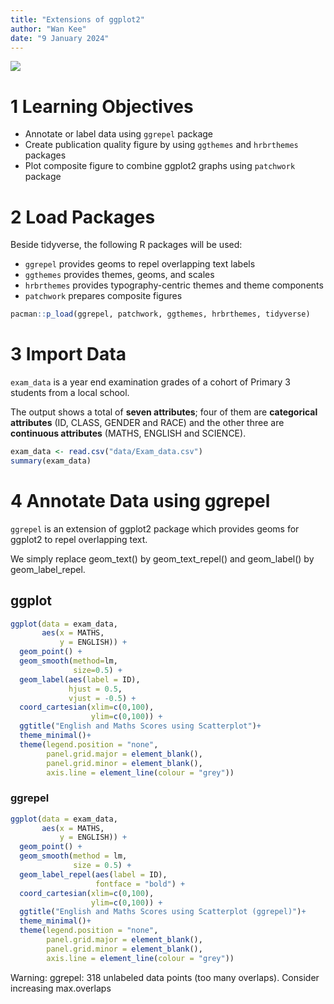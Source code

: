 ```yaml
---
title: "Extensions of ggplot2"
author: "Wan Kee"
date: "9 January 2024"
---
```


![](images/image2.jpg)

# 1 Learning Objectives

-   Annotate or label data using `ggrepel` package
-   Create publication quality figure by using `ggthemes` and `hrbrthemes` packages
-   Plot composite figure to combine ggplot2 graphs using `patchwork` package

# 2 Load Packages

Beside tidyverse, the following R packages will be used:

-   `ggrepel` provides geoms to repel overlapping text labels
-   `ggthemes` provides themes, geoms, and scales
-   `hrbrthemes` provides typography-centric themes and theme components
-   `patchwork` prepares composite figures

```r
pacman::p_load(ggrepel, patchwork, ggthemes, hrbrthemes, tidyverse) 
```

# 3 Import Data

`exam_data` is a year end examination grades of a cohort of Primary 3 students from a local school.

The output shows a total of **seven attributes**; four of them are **categorical attributes** (ID, CLASS, GENDER and RACE) and the other three are **continuous attributes** (MATHS, ENGLISH and SCIENCE).

```r
exam_data <- read.csv("data/Exam_data.csv")
summary(exam_data)
```

# 4 Annotate Data using ggrepel

`ggrepel` is an extension of ggplot2 package which provides geoms for ggplot2 to repel overlapping text.

We simply replace geom_text() by geom_text_repel() and geom_label() by geom_label_repel.


::: panel-tabset

## ggplot
```r
ggplot(data = exam_data, 
       aes(x = MATHS, 
           y = ENGLISH)) +
  geom_point() +
  geom_smooth(method=lm, 
              size=0.5) +  
  geom_label(aes(label = ID), 
             hjust = 0.5, 
             vjust = -0.5) +
  coord_cartesian(xlim=c(0,100),
                  ylim=c(0,100)) +
  ggtitle("English and Maths Scores using Scatterplot")+
  theme_minimal()+
  theme(legend.position = "none",
        panel.grid.major = element_blank(),
        panel.grid.minor = element_blank(),
        axis.line = element_line(colour = "grey"))
```

### ggrepel

```r
ggplot(data = exam_data, 
       aes(x = MATHS, 
           y = ENGLISH)) +
  geom_point() +
  geom_smooth(method = lm, 
              size = 0.5) +  
  geom_label_repel(aes(label = ID), 
                   fontface = "bold") +
  coord_cartesian(xlim=c(0,100),
                  ylim=c(0,100)) +
  ggtitle("English and Maths Scores using Scatterplot (ggrepel)")+
  theme_minimal()+
  theme(legend.position = "none",
        panel.grid.major = element_blank(),
        panel.grid.minor = element_blank(),
        axis.line = element_line(colour = "grey"))
```
Warning: ggrepel: 318 unlabeled data points (too many overlaps). Consider increasing max.overlaps
:::

